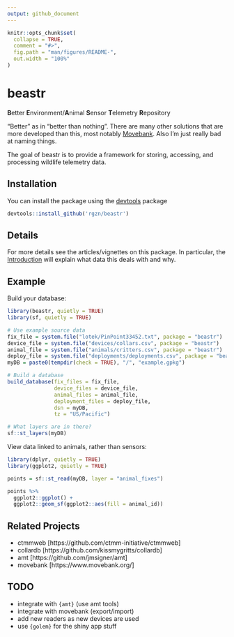 ```yaml
---
output: github_document
---
```


<!-- README.md is generated from README.Rmd. Please edit that file -->

```r
knitr::opts_chunk$set(
  collapse = TRUE,
  comment = "#>",
  fig.path = "man/figures/README-",
  out.width = "100%"
)
```

# beastr

<!-- badges: start -->
<!-- badges: end -->

**B**etter **E**nvironment/**A**nimal **S**ensor **T**elemetry **R**epository

"Better" as in "better than nothing". There are many other solutions that are more
developed than this, most notably [Movebank](https://www.movebank.org/). Also 
I'm just really bad at naming things. 

The goal of beastr is to provide a framework for storing, accessing, and processing
wildlife telemetry data. 

## Installation

You can install the package using the [devtools](https://devtools.r-lib.org/) package

```r
devtools::install_github('rgzn/beastr')
```
## Details

For more details see the articles/vignettes on this package. In particular, 
the [Introduction](docs/articles/a_Introduction.html) will explain what data this deals with and why. 

## Example

Build your database:

```r
library(beastr, quietly = TRUE)
library(sf, quietly = TRUE)

# Use example source data
fix_file = system.file("lotek/PinPoint33452.txt", package = "beastr")
device_file = system.file("devices/collars.csv", package = "beastr")
animal_file = system.file("animals/critters.csv", package = "beastr")
deploy_file = system.file("deployments/deployments.csv", package = "beastr")
myDB = paste0(tempdir(check = TRUE), "/", "example.gpkg")

# Build a database
build_database(fix_files = fix_file,
               device_files = device_file,
               animal_files = animal_file,
               deployment_files = deploy_file,
               dsn = myDB,
               tz = "US/Pacific")

# What layers are in there?
sf::st_layers(myDB)
```

View data linked to animals, rather than sensors:

```r
library(dplyr, quietly = TRUE)
library(ggplot2, quietly = TRUE)

points = sf::st_read(myDB, layer = "animal_fixes")

points %>% 
  ggplot2::ggplot() + 
  ggplot2::geom_sf(ggplot2::aes(fill = animal_id))

```

## Related Projects

  - ctmmweb [https://github.com/ctmm-initiative/ctmmweb]
  - collardb [https://github.com/kissmygritts/collardb]
  - amt [https://github.com/jmsigner/amt]
  - movebank [https://www.movebank.org/]
  
##  TODO
  - integrate with `{amt}` (use amt tools)
  - integrate with movebank (export/import)
  - add new readers as new devices are used
  - use `{golem}` for the shiny app stuff
